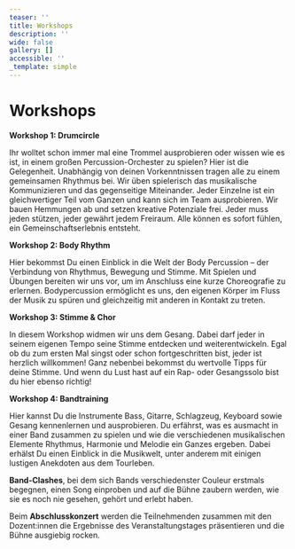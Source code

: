 ```yaml
---
teaser: ''
title: Workshops
description: ''
wide: false
gallery: []
accessible: ''
_template: simple
---
```


# Workshops

**Workshop 1: Drumcircle**

Ihr wolltet schon immer mal eine Trommel ausprobieren oder wissen wie es ist, in einem großen Percussion-Orchester zu spielen? Hier ist die Gelegenheit. Unabhängig von deinen Vorkenntnissen tragen alle zu einem gemeinsamen Rhythmus bei. Wir üben spielerisch das musikalische Kommunizieren und das gegenseitige Miteinander. Jeder Einzelne ist ein gleichwertiger Teil vom Ganzen und kann sich im Team ausprobieren. Wir bauen Hemmungen ab und setzen kreative Potenziale frei. Jeder muss jeden stützen, jeder gewährt jedem Freiraum. Alle können es sofort fühlen, ein Gemeinschaftserlebnis entsteht.

**Workshop 2: Body Rhythm**

Hier bekommst Du einen Einblick in die Welt der Body Percussion – der Verbindung von Rhythmus, Bewegung und Stimme. Mit Spielen und Übungen bereiten wir uns vor, um im Anschluss eine kurze Choreografie zu erlernen. Bodypercussion ermöglicht es uns, den eigenen Körper im Fluss der Musik zu spüren und gleichzeitig mit anderen in Kontakt zu treten.

**Workshop 3: Stimme & Chor**

In diesem Workshop widmen wir uns dem Gesang. Dabei darf jeder in seinem eigenen Tempo seine Stimme entdecken und weiterentwickeln. Egal ob du zum ersten Mal singst oder schon fortgeschritten bist, jeder ist herzlich willkommen! Ganz nebenbei bekommst du wertvolle Tipps für deine Stimme. Und wenn du Lust hast auf ein Rap- oder Gesangssolo bist du hier ebenso richtig!

**Workshop 4: Bandtraining**

Hier kannst Du die Instrumente Bass, Gitarre, Schlagzeug, Keyboard sowie Gesang kennenlernen und ausprobieren. Du erfährst, was es ausmacht in einer Band zusammen zu spielen und wie die verschiedenen musikalischen Elemente Rhythmus, Harmonie und Melodie ein Ganzes ergeben. Dabei erhälst Du einen Einblick in die Musikwelt, unter anderem mit einigen lustigen Anekdoten aus dem Tourleben.

**Band-Clashes**, bei dem sich Bands verschiedenster Couleur erstmals begegnen, einen Song einproben und auf die Bühne zaubern werden, wie sie es noch nie gesehen, gehört und erlebt haben.

Beim **Abschlusskonzert** werden die Teilnehmenden zusammen mit den Dozent:innen die Ergebnisse des Veranstaltungstages präsentieren und die Bühne ausgiebig rocken.
